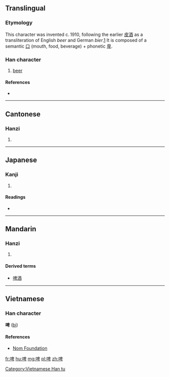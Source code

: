 ==Translingual==
{{stroke order|strokes=11}}

===Etymology===
This character was invented c.&thinsp;1910, following the earlier [[皮酒]] as a transliteration of English ''beer'' and German ''bier''.[http://www.360doc.com/content/10/0414/15/805886_23026069.shtml] It is composed of a semantic [[口]] (mouth, food, beverage) + phonetic [[卑]].

===Han character===
{{Han char|rn=30|rad=口|as=08|sn=11|four=6604<sub>0</sub>|canj=口竹田十 (RHWJ), 口竹竹十 (RHHJ)|ids=⿰[[口]][[卑]]}}

# [[beer]]

====References====
* {{Han ref|kx=0196.261|dkj=03878|dj=0418.140|hdz=10642.090|uh=5564|ud=21860|bh=B0E0|bd=45280}}

----

==Cantonese==

===Hanzi===
{{yue-hanzi|jyut=[[be1]]|y=be1}}

# {{defn|lang=yue|sort=口08}}

----

==Japanese==

===Kanji===
{{ja-kanji|grade=|rs=口08}}

# {{defn|lang=ja|sort=口08}}

====Readings====
* {{ja-readings|on=[[ひ]] (hi)|kun=}}

----

==Mandarin==

===Hanzi===
{{cmn-hanzi|pin=[[pí]] ([[pi2]])|wg=p'i<sup>2</sup>}}
# {{defn|lang=cmn|sort=口08}}

====Derived terms====
* [[啤酒]]

----

==Vietnamese==
===Han character===
'''啤''' ([[bi]])

[[Category:Vietnamese Han tu]]

====References====
*[http://nomfoundation.org/common/nom_details.php?codepoint=5564&img=1 Nom Foundation]

[[fr:啤]]
[[hu:啤]]
[[mg:啤]]
[[pl:啤]]
[[zh:啤]]